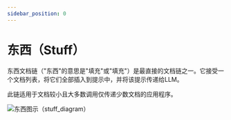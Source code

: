 ```yaml
---
sidebar_position: 0
---
```

# 东西（Stuff）

东西文档链（"东西"的意思是"填充"或"填充"）是最直接的文档链之一。它接受一个文档列表，将它们全部插入到提示中，并将该提示传递给LLM。

此链适用于文档较小且大多数调用仅传递少数文档的应用程序。

![东西图示（stuff_diagram）](/img/stuff.jpg)


